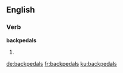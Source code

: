 ==English==

===Verb===
'''backpedals'''

# {{en-third-person singular of|backpedal}}

[[de:backpedals]]
[[fr:backpedals]]
[[ku:backpedals]]
